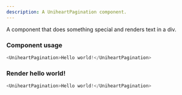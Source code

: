```yaml
---
description: A UniheartPagination component.
---
```



A component that does something special and renders text in a div.

### Component usage
```js
<UniheartPagination>Hello world!</UniheartPagination>
```

### Render hello world!

```js live
<UniheartPagination>Hello world!</UniheartPagination>
```
